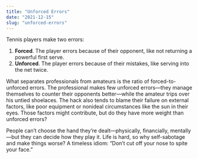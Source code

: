```yaml
---
title: "Unforced Errors"
date: "2021-12-15"
slug: "unforced-errors"
---
```


Tennis players make two errors:

1. **Forced**. The player errors because of their opponent, like not returning a powerful first serve.
2. **Unforced**. The player errors because of their mistakes, like serving into the net twice.

What separates professionals from amateurs is the ratio of forced-to-unforced errors. The professional makes few unforced errors—they manage themselves to counter their opponents better—while the amateur trips over his untied shoelaces. The hack also tends to blame their failure on external factors, like poor equipment or nonideal circumstances like the sun in their eyes. Those factors might contribute, but do they have more weight than unforced errors?

People can’t choose the hand they’re dealt—physically, financially, mentally—but they can decide how they play it. Life is hard, so why self-sabotage and make things worse? A timeless idiom: “Don’t cut off your nose to spite your face.”